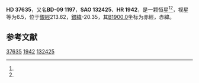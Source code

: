 {{Starbox begin
| name = HD 37635
}}
{{Starbox observe
| epoch = [[J2000.0|J2000.0]]
| constell = {{星座名待查}}<ref name=SIMBAD>{{cite web
 | url=http://simbad.u-strasbg.fr/simbad/sim-id?Ident=HR+1942
 | title=Pulsating variable Star
 | publisher=Centre de Données astronomiques de Strasbourg
 | work=SIMBAD
 | accessdate=2012-07-13
 | archive-date=2016-03-17
 | archive-url=https://web.archive.org/web/20160317001230/http://simbad.u-strasbg.fr/simbad/sim-id?Ident=HR+1942
 | dead-url=no
 }}</ref><ref name=DATA>{{cite web
 | url=http://vizier.u-strasbg.fr/viz-bin/VizieR-5?-out.add=.&-source=5050&-corr=PK=HR&-out.max=9999&HR=1942
 | title=VizieR Detailed Page
 | accessdate=2012-07-13
 | archive-date=2016-03-04
 | archive-url=https://web.archive.org/web/20160304214911/http://vizier.u-strasbg.fr/viz-bin/VizieR-5?-out.add=.&-source=5050&-corr=PK=HR&-out.max=9999&HR=1942
 | dead-url=no
 }}</ref>
| 星官 = 
| ra = {{RA|5|39|30.8}}<ref name=SIMBAD /><ref name=DATA />
| dec = {{DEC|-9|42|24}}<ref name=SIMBAD /><ref name=DATA />
| appmag_v = 6.5<ref name=SIMBAD /><ref name=DATA />
}}
{{Starbox character
| class = B7V<ref name=SIMBAD /><ref name=DATA />
| b-v = -0.1<ref name=SIMBAD /><ref name=DATA />
| u-b = -0.48<ref name=SIMBAD /><ref name=DATA />
| r-i = <ref name=SIMBAD /><ref name=DATA />
| variable = 
}}
{{Starbox astrometry
| radial_v = -0.48
| prop_mo_ra = 21
| parallax = 
| p_error = 
}}
{{Starbox catalog
| names =BD-09 1197，[[SAO星表|SAO]] 132425，[[HD星表|HD]] 37635，[[HR星表|HR]] 1942}}
{{Starbox reference |Simbad=HR+1942}}
{{Starbox end}}

'''HD 37635'''，又名'''BD-09 1197'''，'''SAO 132425'''、'''HR 1942'''，是一颗恒星<ref name=SIMBAD /><ref name=DATA />，视星等为6.5，位于[[銀道座標系|銀經]]213.62，[[銀道座標系|銀緯]]-20.35，其[[B1900.0|B1900.0]]坐标为赤經{{RA|5|34|46.2}}，赤緯{{DEC|-9|-20.35|43}}。

== 参考文献 ==
{{reflist}}

{{star-stub}}

[[Category:HD和HDE天體|37635]]
[[Category:HR天體|1942]]
[[Category:SAO天體|132425]]